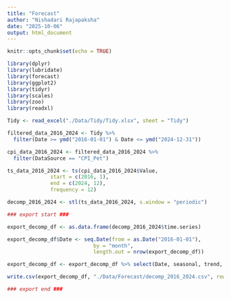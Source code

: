 ```yaml
---
title: "Forecast"
author: "Nishadari Rajapaksha"
date: "2025-10-06"
output: html_document
---
```


```r
knitr::opts_chunk$set(echo = TRUE)
```

```r
library(dplyr)
library(lubridate)
library(forecast)
library(ggplot2)
library(tidyr)
library(scales)
library(zoo)
library(readxl)

Tidy <- read_excel("./Data/Tidy/Tidy.xlsx", sheet = "Tidy")

filtered_data_2016_2024 <- Tidy %>%
  filter(Date >= ymd("2016-01-01") & Date <= ymd("2024-12-31"))

cpi_data_2016_2024 <- filtered_data_2016_2024 %>%
  filter(DataSource == "CPI_Pet")

ts_data_2016_2024 <- ts(cpi_data_2016_2024$Value,
              start = c(2016, 1),
              end = c(2024, 12),
              frequency = 12)

decomp_2016_2024 <- stl(ts_data_2016_2024, s.window = "periodic")

### export start ###

export_decomp_df <- as.data.frame(decomp_2016_2024$time.series)

export_decomp_df$Date <- seq.Date(from = as.Date("2016-01-01"), 
                            by = "month", 
                            length.out = nrow(export_decomp_df))

export_decomp_df <- export_decomp_df %>% select(Date, seasonal, trend, remainder)

write.csv(export_decomp_df, "./Data/Forecast/decomp_2016_2024.csv", row.names = FALSE)

### export end ###
```

